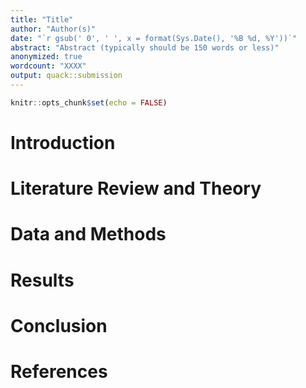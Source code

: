 ```yaml
---
title: "Title"
author: "Author(s)"
date: "`r gsub(' 0', ' ', x = format(Sys.Date(), '%B %d, %Y'))`"
abstract: "Abstract (typically should be 150 words or less)"
anonymized: true
wordcount: "XXXX"
output: quack::submission
---
```


```r
knitr::opts_chunk$set(echo = FALSE)
```

# Introduction

# Literature Review and Theory

# Data and Methods

# Results

# Conclusion

# References
